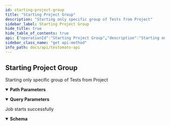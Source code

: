 ```yaml
---
id: starting-project-group
title: "Starting Project Group"
description: "Starting only specific group of Tests from Project"
sidebar_label: Starting Project Group
hide_title: true
hide_table_of_contents: true
api: {"operationId":"Starting Project Group","description":"Starting only specific group of Tests from Project","tags":["Project","Group"],"security":[{"ApiKey":[]}],"parameters":[{"name":"ProjectId","description":"A unique Project ID","required":true,"in":"path","schema":{"type":"string","example":"50a9f72f14db3be812000233"}},{"name":"AreaId","description":"A unique Group ID","required":true,"in":"path","schema":{"type":"string","example":"6346b330314d3296738b456f"}},{"name":"keep-alive","description":"Maintain the connection after starting the tests","required":false,"in":"query","schema":{"type":"boolean","example":false}},{"name":"continue","description":"Send the partial result and move on?","required":false,"in":"query","schema":{"type":"boolean","example":false}},{"name":"tests","description":"Array of selected Test IDs to run","required":false,"in":"query","schema":{"type":"array","example":[]}}],"responses":{"200":{"description":"Job starts successfully","content":{"application/json":{"schema":{"properties":{"projectId":{"type":"string","description":"A unique Project ID","example":"5e95ddf7a39e5a44428b4581"},"jobId":{"type":"string","description":"A unique ID for each Job","example":"5e9602e7a39e5a46428b457f"},"start":{"type":"string","description":"Value `ok` means your tests have successfully started","example":"ok"},"results":{"type":"string","description":"The URL where you can view your results","example":"https://www.testomato.com/api/project/5e95ddf7a39e5a44428b4581/job/5e9602e7a39e5a46428b457f/results?apikey=4PJAOwTK"}}}}}}},"method":"get","path":"/project/{ProjectId}/start/area/{AreaId}","servers":[{"url":"https://testomato.com/api/","description":"Testomato"}],"securitySchemes":{"ApiKey":{"description":"Project or User API key","type":"apiKey","name":"apiKey","in":"query"}},"info":{"title":"Testomato API","description":"### Authenticate\n\nIf you would like to participate in the future development of our\nroadmap, please don't be shy! We'd love to hear your suggestions:\nsupport@testomato.com\n","version":"1.0.0","contact":{"email":"support@testomato.com"}},"postman":{"name":"Starting Project Group","description":{"content":"Starting only specific group of Tests from Project","type":"text/plain"},"url":{"path":["project",":ProjectId","start","area",":AreaId"],"host":["{{baseUrl}}"],"query":[{"disabled":false,"description":{"content":"Maintain the connection after starting the tests","type":"text/plain"},"key":"keep-alive","value":""},{"disabled":false,"description":{"content":"Send the partial result and move on?","type":"text/plain"},"key":"continue","value":""},{"disabled":false,"description":{"content":"Array of selected Test IDs to run","type":"text/plain"},"key":"tests","value":""}],"variable":[{"disabled":false,"description":{"content":"(Required) A unique Project ID","type":"text/plain"},"type":"any","value":"","key":"ProjectId"},{"disabled":false,"description":{"content":"(Required) A unique Group ID","type":"text/plain"},"type":"any","value":"","key":"AreaId"}]},"header":[{"key":"Accept","value":"application/json"}],"method":"GET","auth":{"type":"apikey","apikey":[{"type":"any","value":"apiKey","key":"key"},{"type":"any","value":"<API Key>","key":"value"},{"type":"any","value":"query","key":"in"}]}}}
sidebar_class_name: "get api-method"
info_path: docs/api/testomato-api
---
```



## Starting Project Group



Starting only specific group of Tests from Project

<details style={{"marginBottom":"1rem"}} data-collapsed={false} open={true}><summary style={{}}><strong>Path Parameters</strong></summary><div><ul><ParamsItem className={"paramsItem"} param={{"name":"ProjectId","description":"A unique Project ID","required":true,"in":"path","schema":{"type":"string","example":"50a9f72f14db3be812000233"}}}></ParamsItem><ParamsItem className={"paramsItem"} param={{"name":"AreaId","description":"A unique Group ID","required":true,"in":"path","schema":{"type":"string","example":"6346b330314d3296738b456f"}}}></ParamsItem></ul></div></details><details style={{"marginBottom":"1rem"}} data-collapsed={false} open={true}><summary style={{}}><strong>Query Parameters</strong></summary><div><ul><ParamsItem className={"paramsItem"} param={{"name":"keep-alive","description":"Maintain the connection after starting the tests","required":false,"in":"query","schema":{"type":"boolean","example":false}}}></ParamsItem><ParamsItem className={"paramsItem"} param={{"name":"continue","description":"Send the partial result and move on?","required":false,"in":"query","schema":{"type":"boolean","example":false}}}></ParamsItem><ParamsItem className={"paramsItem"} param={{"name":"tests","description":"Array of selected Test IDs to run","required":false,"in":"query","schema":{"type":"array","example":[]}}}></ParamsItem></ul></div></details><div><ApiTabs><TabItem label={"200"} value={"200"}><div>

Job starts successfully

</div><div><MimeTabs groupId={"mime-type"}><TabItem label={"application/json"} value={"application/json"}><SchemaTabs groupId={"schema-tabs"}><TabItem label={"Schema"} value={"Schema"}><details style={{}} data-collapsed={false} open={true}><summary style={{"textAlign":"left"}}><strong>Schema</strong></summary><div style={{"textAlign":"left","marginLeft":"1rem"}}></div><ul style={{"marginLeft":"1rem"}}><SchemaItem collapsible={false} name={"projectId"} required={false} schemaDescription={"A unique Project ID"} schemaName={"string"} qualifierMessage={undefined} defaultValue={undefined}></SchemaItem><SchemaItem collapsible={false} name={"jobId"} required={false} schemaDescription={"A unique ID for each Job"} schemaName={"string"} qualifierMessage={undefined} defaultValue={undefined}></SchemaItem><SchemaItem collapsible={false} name={"start"} required={false} schemaDescription={"Value `ok` means your tests have successfully started"} schemaName={"string"} qualifierMessage={undefined} defaultValue={undefined}></SchemaItem><SchemaItem collapsible={false} name={"results"} required={false} schemaDescription={"The URL where you can view your results"} schemaName={"string"} qualifierMessage={undefined} defaultValue={undefined}></SchemaItem></ul></details></TabItem><TabItem label={"Example (from schema)"} value={"Example (from schema)"}><ResponseSamples responseExample={"{\n  \"projectId\": \"string\",\n  \"jobId\": \"string\",\n  \"start\": \"string\",\n  \"results\": \"string\"\n}"} language={"json"}></ResponseSamples></TabItem></SchemaTabs></TabItem></MimeTabs></div></TabItem></ApiTabs></div>
      